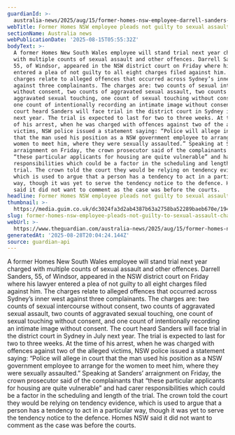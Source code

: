 ```yaml
---
guardianId: >-
  australia-news/2025/aug/15/former-homes-nsw-employee-darrell-sanders-pleads-not-guilty-sexual-assault-charges-ntwnfb
webTitle: Former Homes NSW employee pleads not guilty to sexual assault charges
sectionName: Australia news
webPublicationDate: '2025-08-15T05:55:32Z'
bodyText: >-
  A former Homes New South Wales employee will stand trial next year charged
  with multiple counts of sexual assault and other offences. Darrell Sanders,
  55, of Windsor, appeared in the NSW district court on Friday where his lawyer
  entered a plea of not guilty to all eight charges filed against him. The
  charges relate to alleged offences that occurred across Sydney’s inner west
  against three complainants. The charges are: two counts of sexual intercourse
  without consent, two counts of aggravated sexual assault, two counts of
  aggravated sexual touching, one count of sexual touching without consent, and
  one count of intentionally recording an intimate image without consent. The
  court heard Sanders will face trial in the district court in Sydney in July
  next year. The trial is expected to last for two to three weeks. At the time
  of his arrest, when he was charged with offences against two of the alleged
  victims, NSW police issued a statement saying: “Police will allege in court
  that the man used his position as a NSW government employee to arrange for the
  women to meet him, where they were sexually assaulted.” Speaking at Sanders’
  arraignment on Friday, the crown prosecutor said of the complainants that
  “these particular applicants for housing are quite vulnerable” and had carer
  responsibilities which could be a factor in the scheduling and length of the
  trial. The crown told the court they would be relying on tendency evidence,
  which is used to argue that a person has a tendency to act in a particular
  way, though it was yet to serve the tendency notice to the defence. Homes NSW
  said it did not want to comment as the case was before the courts.
headline: Former Homes NSW employee pleads not guilty to sexual assault charges
thumbnail: >-
  https://media.guim.co.uk/dc3024fa3d2ab4387b63a2758ba52289baeb670e/194_0_1928_1543/500.jpg
slug: former-homes-nsw-employee-pleads-not-guilty-to-sexual-assault-charges
webUrl: >-
  https://www.theguardian.com/australia-news/2025/aug/15/former-homes-nsw-employee-darrell-sanders-pleads-not-guilty-sexual-assault-charges-ntwnfb
generatedAt: '2025-08-28T20:04:24.144Z'
source: guardian-api
---
```

A former Homes New South Wales employee will stand trial next year charged with multiple counts of sexual assault and other offences. Darrell Sanders, 55, of Windsor, appeared in the NSW district court on Friday where his lawyer entered a plea of not guilty to all eight charges filed against him. The charges relate to alleged offences that occurred across Sydney’s inner west against three complainants. The charges are: two counts of sexual intercourse without consent, two counts of aggravated sexual assault, two counts of aggravated sexual touching, one count of sexual touching without consent, and one count of intentionally recording an intimate image without consent. The court heard Sanders will face trial in the district court in Sydney in July next year. The trial is expected to last for two to three weeks. At the time of his arrest, when he was charged with offences against two of the alleged victims, NSW police issued a statement saying: “Police will allege in court that the man used his position as a NSW government employee to arrange for the women to meet him, where they were sexually assaulted.” Speaking at Sanders’ arraignment on Friday, the crown prosecutor said of the complainants that “these particular applicants for housing are quite vulnerable” and had carer responsibilities which could be a factor in the scheduling and length of the trial. The crown told the court they would be relying on tendency evidence, which is used to argue that a person has a tendency to act in a particular way, though it was yet to serve the tendency notice to the defence. Homes NSW said it did not want to comment as the case was before the courts.
